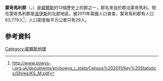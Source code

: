 {{infobox historic subdivision|
   |Name=            Montgomeryshire<br>{{lang-cy|Sir Drefaldwyn}}
   |HQ=              [[Montgomery,_Powys|Montgomery]]  
   |Government=      Montgomeryshire County Council (1889–1974)<br>Montgomeryshire District Council (1974–1996) 
   |Origin=            
   |Status=            
   |Start=             
   |End=               
   |Code=            MGY  
   |CodeName=        [[Chapman_code|Chapman code]]  
   |Replace=         [[波伊斯|波伊斯]]  
   |Motto=             
   |Divisions=        
   |DivisionsNames=    
   |DivisionsMap=    
   |Image=    [[File:Montgomery_Town_Hall_-_geograph.org.uk_-_98025.jpg|thumb]]      
   |Map=     [[File:WalesMontgomeryshireTrad.png|File:WalesMontgomeryshireTrad.png]]<br>''Ancient extent of Montgomeryshire''               
   |Arms=              
   |Civic=                 
   |PopulationFirst=       66,482<ref name=census_1831>Vision of Britain – [http://www.visionofbritain.org.uk/census/table_page.jsp?tab_id=GB1831ABS_M%5B1%5D&u_id=10001043&show=DB&min_c=11&max_c=15 1831 Census]</ref>
   |PopulationFirstYear=   1831
   |AreaFirst=             {{convert|483323|acre|km2}}
   |AreaFirstYear=         1831 
   |DensityFirst=          0.1/acre
   |DensityFirstYear=      1831 
   |PopulationSecond=      63,779
   |PopulationSecondYear=  2011
   |AreaSecond=            {{convert|537000|acre|km2}}
   |AreaSecondYear=        2011
   |DensitySecond=         
   |DensitySecondYear=     
   |PopulationLast=        
   |PopulationLastYear=    
   |AreaLast=              
   |AreaLastYear=          
   |DensityLast=           
   |DensityLastYear=       
}}

'''蒙哥馬利郡'''（{{lang-cy|Montgomeryshire}}，{{lang-cy|Sir Drefaldwyn}}）是[[威爾斯|威爾斯]]的13個歷史上的郡之一，郡名來自於郡治蒙哥馬利。現在蒙哥馬利郡是[[波伊斯|波伊斯]]的北部地區。據2011年英國人口普查，蒙哥馬利郡有人口63,779人<ref>http://www.powys-i.org.uk/documents/en/powys_i_stats/Census%202011/Key%20Statistics/Shires/KS_M.pdf{{Dead link|date=2019年11月 |bot=InternetArchiveBot |fix-attempted=yes }}</ref>，人口密度每平方公里只有29人。

==參考資料==
{{reflist}}

{{coord|52|35|N|3|30|W|display=title|region:GB_type:adm2nd_source:GNS-enwiki}}

[[Category:威爾斯地理|Category:威爾斯地理]]